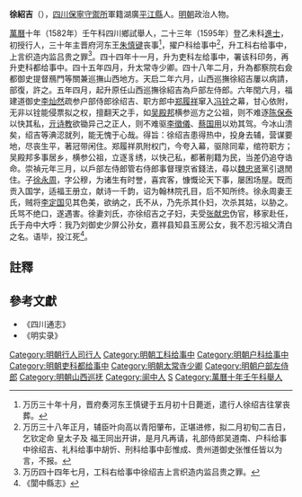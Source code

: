 '''徐紹吉'''（{{bd|？年||？年||catIdx=Zhang張}}），[[四川|四川]][[保寧府|保寧守禦所]]軍籍湖廣[[平江縣|平江縣]]人。[[明朝|明朝]]政治人物。

[[萬曆|萬曆]]十年（1582年）壬午科四川鄉試舉人，二十三年（1595年）登乙未科[[進士|進士]]，初授行人，三十年主晋府河东王[[朱慎键|朱慎键]]丧事<ref>万历三十年十月，晋府奏河东王慎键于五月初十日薨逝，遣行人徐绍吉往掌丧葬。</ref>，擢户科给事中<ref>万历三十八年正月，辅臣叶向高以青阳肇布，正堪进修，拟二月初旬二吉日，乞钦定命 皇太子及 福王同出开讲，是月凡再请，礼部侍郎吴道南、户科给事中徐绍吉、礼科给事中胡忻、刑科给事中彭惟成、贵州道御史张惟任皆以为言，不报。</ref>，升工科右给事中，上言织造内监吕贵之罪<ref>万历四十四年七月，工科右给事中徐绍吉上言织造内监吕贵之罪。</ref>。四十四年十一月，升为吏科左给事中，署该科印务，再升吏科都给事中。四十五年四月，升太常寺少卿。四十八年二月，升為都察院右僉都御史提督鴈門等關兼巡撫山西地方。天启二年六月，山西巡撫徐紹吉屢以病請，部復，許之。五年四月，起升原任山西巡撫徐紹吉為戶部左侍郎。六年閏六月，福建道御史[[李灿然|李灿然]]疏参户部侍郎徐绍吉、职方郎中[[郑履祥|郑履祥]]窜入[[冯铨|冯铨]]之幕，甘心依附，无非以铨能侵票拟之权，擅翻天之手，如[[吴殿邦|吴殿邦]]横参巡方之公祖，则不难逐[[陈保泰|陈保泰]]以快其私，[[亓诗教|亓诗教]]欲锄异己之正人，则不难驱[[李徵儀|李徵儀]]、[[蔡国用|蔡国用]]以劝其驾。今冰山溃矣，绍吉等淟涊就列，能无愧于心哉。得旨：徐绍吉患得热中，投身去辅，营谋要地，尽丧生平，著冠带闲住。郑履祥夙附权门，今夸入幕，驱除同辈，绾符职方；吴殿邦多事居乡，横参公祖，立逐豸绣，以快己私，都著削籍为民，当差仍追夺诰命。崇禎元年三月，以戶部左侍郎管右侍郎事督理京省錢法，尋以[[魏忠贤|魏忠贤]]黨引退閒住。子[[徐永周|徐永周]]，字公穆，为诸生有时誉，喜宾客，慷慨论天下事，屡困场屋。既而贡入国学，适福王册立，献诗一千韵，诏为翰林院孔目，后不知所终。徐永周妻王氏，贼将[[李定国|李定国]]见其色美，欲纳之，氏不从，乃先杀其仆妇，次杀其姑，以胁之。氏骂不绝口，遂遇害。徐妻刘氏，亦徐绍吉之子妇，夫受[[张献忠|张献忠]]伪官，移家赴任，氏于舟中大呼：我乃刘御史少屏公孙女，嘉祥县知县玉房公女，我不忍污祖父清白之名。语毕，投江死<ref>《閬中縣志》</ref>。

==註釋==
{{reflist}}

==參考文獻==
*《四川通志》
*《明实录》


{{萬曆二十三年乙未科殿試金榜}}
{{DEFAULTSORT:Xu徐}}
[[Category:明朝行人司行人|Category:明朝行人司行人]]
[[Category:明朝工科给事中|Category:明朝工科给事中]]
[[Category:明朝户科给事中|Category:明朝户科给事中]]
[[Category:明朝吏科都给事中|Category:明朝吏科都给事中]]
[[Category:明朝太常寺少卿|Category:明朝太常寺少卿]]
[[Category:明朝户部左侍郎|Category:明朝户部左侍郎]]
[[Category:明朝山西巡抚|Category:明朝山西巡抚]]
[[Category:阆中人|Category:阆中人]]
[[Category:徐姓|S]]
[[Category:萬曆十年壬午科舉人|Category:萬曆十年壬午科舉人]]